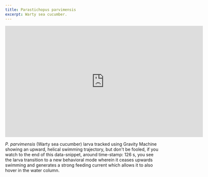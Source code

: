 ```yaml
---
title: Parastichopus parvimensis
excerpt: Warty sea cucumber.
---
```


<iframe src="https://player.vimeo.com/video/448181496" width="640" height="360" frameborder="0" allow="autoplay; fullscreen" allowfullscreen></iframe>

*P. parvimensis* (Warty sea cucumber) larva tracked using Gravity Machine showing an upward, helical swimming trajectory, but don't be fooled, if you watch to the end of this data-snippet, around time-stamp: 126 s, you see the larva transition to a new behavioral mode wherein it ceases upwards swimming and generates a strong feeding current which allows it to also hover in the water column. 


